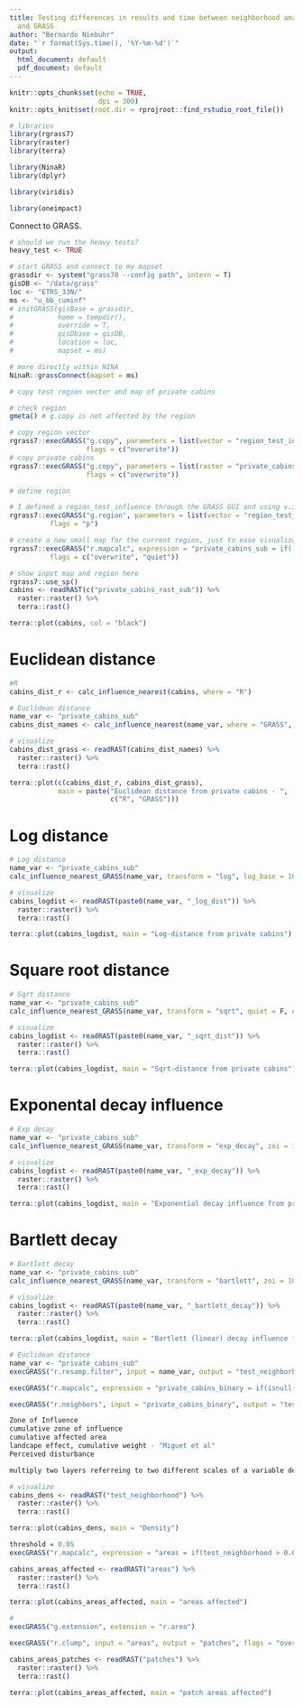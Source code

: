 ```yaml
---
title: Testing differences in results and time between neighborhood analysis in R
  and GRASS
author: "Bernardo Niebuhr"
date: "`r format(Sys.time(), '%Y-%m-%d')`"
output: 
  html_document: default
  pdf_document: default
---
```


```r
knitr::opts_chunk$set(echo = TRUE,
                      dpi = 300)
knitr::opts_knit$set(root.dir = rprojroot::find_rstudio_root_file())
```


```r
# libraries
library(rgrass7)
library(raster)
library(terra)

library(NinaR)
library(dplyr)

library(viridis)

library(oneimpact)
```

Connect to GRASS.

```r
# should we run the heavy tests?
heavy_test <- TRUE

# start GRASS and connect to my mapset
grassdir <- system("grass78 --config path", intern = T)
gisDB <- "/data/grass"
loc <- "ETRS_33N/"
ms <- "u_bb_cuminf"
# initGRASS(gisBase = grassdir,
#           home = tempdir(), 
#           override = T,
#           gisDbase = gisDB,
#           location = loc, 
#           mapset = ms)

# more directly within NINA
NinaR::grassConnect(mapset = ms)
```


```r
# copy test region vector and map of private cabins

# check region
gmeta() # g.copy is not affected by the region

# copy region vector
rgrass7::execGRASS("g.copy", parameters = list(vector = "region_test_influence@u_bernardo.brandao,region_test_influence"),
                   flags = c("overwrite"))
# copy private cabins
rgrass7::execGRASS("g.copy", parameters = list(raster = "private_cabins_rast@u_bernardo.brandao,private_cabins_rast"),
                   flags = c("overwrite"))

# define region

# I defined a region_test_influence through the GRASS GUI and using v.in.region output=region_test_influence
rgrass7::execGRASS("g.region", parameters = list(vector = "region_test_influence", align = "private_cabins_rast"),
          flags = "p")

# create a new small map for the current region, just to ease visualization in R
rgrass7::execGRASS("r.mapcalc", expression = "private_cabins_sub = if(!isnull(private_cabins_rast), 1, null())",
          flags = c("overwrite", "quiet"))

# show input map and region here
rgrass7::use_sp()
cabins <- readRAST(c("private_cabins_rast_sub")) %>% 
  raster::raster() %>% 
  terra::rast()

terra::plot(cabins, col = "black")
```
# Euclidean distance

```r
#R
cabins_dist_r <- calc_influence_nearest(cabins, where = "R")

# Euclidean distance
name_var <- "private_cabins_sub"
cabins_dist_names <- calc_influence_nearest(name_var, where = "GRASS", quiet = F, overwrite = T)

# visualize
cabins_dist_grass <- readRAST(cabins_dist_names) %>% 
  raster::raster() %>% 
  terra::rast()

terra::plot(c(cabins_dist_r, cabins_dist_grass), 
            main = paste("Euclidean distance from private cabins - ", 
                         c("R", "GRASS")))
```
# Log distance

```r
# Log distance
name_var <- "private_cabins_sub"
calc_influence_nearest_GRASS(name_var, transform = "log", log_base = 10, quiet = F, overwrite = T)

# visualize
cabins_logdist <- readRAST(paste0(name_var, "_log_dist")) %>% 
  raster::raster() %>% 
  terra::rast()

terra::plot(cabins_logdist, main = "Log-distance from private cabins")
```

# Square root distance

```r
# Sqrt distance
name_var <- "private_cabins_sub"
calc_influence_nearest_GRASS(name_var, transform = "sqrt", quiet = F, overwrite = T)

# visualize
cabins_logdist <- readRAST(paste0(name_var, "_sqrt_dist")) %>% 
  raster::raster() %>% 
  terra::rast()

terra::plot(cabins_logdist, main = "Sqrt-distance from private cabins")
```

# Exponental decay influence

```r
# Exp decay
name_var <- "private_cabins_sub"
calc_influence_nearest_GRASS(name_var, transform = "exp_decay", zoi = 1000, quiet = F, overwrite = T)

# visualize
cabins_logdist <- readRAST(paste0(name_var, "_exp_decay")) %>% 
  raster::raster() %>% 
  terra::rast()

terra::plot(cabins_logdist, main = "Exponential decay influence from private cabins")
```

# Bartlett decay

```r
# Bartlett decay
name_var <- "private_cabins_sub"
calc_influence_nearest_GRASS(name_var, transform = "bartlett", zoi = 1000, quiet = F, overwrite = T)

# visualize
cabins_logdist <- readRAST(paste0(name_var, "_bartlett_decay")) %>% 
  raster::raster() %>% 
  terra::rast()

terra::plot(cabins_logdist, main = "Bartlett (linear) decay influence from private cabins")
```



```r
# Euclidean distance
name_var <- "private_cabins_sub"
execGRASS("r.resamp.filter", input = name_var, output = "test_neighborhood", filter = "gauss,box", radius = c(500,1500))

execGRASS("r.mapcalc", expression = "private_cabins_binary = if(isnull(private_cabins_sub), 0, 1)", flags = "overwrite")

execGRASS("r.neighbors", input = "private_cabins_binary", output = "test_neighborhood", size = 5, flags = "overwrite")

Zone of Influence
cumulative zone of influence
cumulative affected area
landcape effect, cumulative weight - "Miguet et al"
Perceived disturbance

multiply two layers referreing to two different scales of a variable density

# visualize
cabins_dens <- readRAST("test_neighborhood") %>% 
  raster::raster() %>% 
  terra::rast()

terra::plot(cabins_dens, main = "Density")

threshold = 0.05
execGRASS("r.mapcalc", expression = "areas = if(test_neighborhood > 0.05, 1, 0)", flags = "overwrite")

cabins_areas_affected <- readRAST("areas") %>% 
  raster::raster() %>% 
  terra::rast()

terra::plot(cabins_areas_affected, main = "areas affected")

#
execGRASS("g.extension", extension = "r.area")

execGRASS("r.clump", input = "areas", output = "patches", flags = "overwrite")

cabins_areas_patches <- readRAST("patches") %>% 
  raster::raster() %>% 
  terra::rast()

terra::plot(cabins_areas_affected, main = "patch areas affected")


```